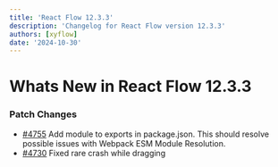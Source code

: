 ```yaml
---
title: 'React Flow 12.3.3'
description: 'Changelog for React Flow version 12.3.3'
authors: [xyflow]
date: '2024-10-30'
---
```


# Whats New in React Flow 12.3.3

### Patch Changes

- [#4755](https://github.com/xyflow/xyflow/pull/4755) Add module to exports in package.json. This should resolve possible issues with Webpack ESM Module Resolution.
- [#4730](https://github.com/xyflow/xyflow/pull/4730) Fixed rare crash while dragging
